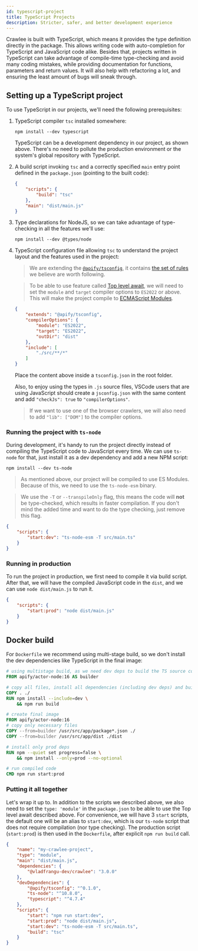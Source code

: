 ```yaml
---
id: typescript-project
title: TypeScript Projects
description: Stricter, safer, and better development experience
---
```


Crawlee is built with TypeScript, which means it provides the type definition directly in the package. This allows writing code with auto-completion for TypeScript and JavaScript code alike. Besides that, projects written in TypeScript can take advantage of compile-time type-checking and avoid many coding mistakes, while providing documentation for functions, parameters and return values. It will also help with refactoring a lot, and ensuring the least amount of bugs will sneak through.

## Setting up a TypeScript project

To use TypeScript in our projects, we'll need the following prerequisites:

1. TypeScript compiler `tsc` installed somewhere:

    ```shell script
    npm install --dev typescript
    ```

    TypeScript can be a development dependency in our project, as shown above. There's no need to pollute the production environment or the system's global repository with TypeScript.

2. A build script invoking `tsc` and a correctly specified `main` entry point defined in the `package.json` (pointing to the built code):

    ```json
    {
        "scripts": {
            "build": "tsc"
        },
        "main": "dist/main.js"
    }
    ```

3. Type declarations for NodeJS, so we can take advantage of type-checking in all the features we'll use:

    ```shell script
    npm install --dev @types/node
    ```

4. TypeScript configuration file allowing `tsc` to understand the project layout and the features used in the project:

    > We are extending the [`@apify/tsconfig`](https://github.com/apify/apify-tsconfig), it contains [the set of rules](https://github.com/apify/apify-tsconfig/blob/main/tsconfig.json) we believe are worth following.

    > To be able to use feature called [Top level await](https://blog.saeloun.com/2021/11/25/ecmascript-top-level-await.html), we will need to set the `module` and `target` compiler options to `ES2022` or above. This will make the project compile to [ECMAScript Modules](https://nodejs.org/api/esm.html).

    ```json title="tsconfig.json"
    {
        "extends": "@apify/tsconfig",
        "compilerOptions": {
            "module": "ES2022",
            "target": "ES2022",
            "outDir": "dist"
        },
        "include": [
            "./src/**/*"
        ]
    }
    ```

    Place the content above inside a `tsconfig.json` in the root folder.

    Also, to enjoy using the types in `.js` source files, VSCode users that are using JavaScript should create a `jsconfig.json` with the same content and add `"checkJs": true` to `"compilerOptions"`.

    > If we want to use one of the browser crawlers, we will also need to add `"lib": ["DOM"]` to the compiler options.

### Running the project with `ts-node`

During development, it's handy to run the project directly instead of compiling the TypeScript code to JavaScript every time. We can use `ts-node` for that, just install it as a dev dependency and add a new NPM script:

```shell script
npm install --dev ts-node
```

> As mentioned above, our project will be compiled to use ES Modules. Because of this, we need to use the `ts-node-esm` binary.

> We use the `-T` or `--transpileOnly` flag, this means the code will **not** be type-checked, which results in faster compilation. If you don't mind the added time and want to do the type checking, just remove this flag.

```json title="package.json"
{
    "scripts": {
        "start:dev": "ts-node-esm -T src/main.ts"
    }
}
```

### Running in production

To run the project in production, we first need to compile it via build script. After that, we will have the compiled JavaScript code in the `dist`, and we can use `node dist/main.js` to run it.

```json title="package.json"
{
    "scripts": {
        "start:prod": "node dist/main.js"
    }
}
```

## Docker build

For `Dockerfile` we recommend using multi-stage build, so we don't install the dev dependencies like TypeScript in the final image:

```dockerfile title="Dockerfile"
# using multistage build, as we need dev deps to build the TS source code
FROM apify/actor-node:16 AS builder

# copy all files, install all dependencies (including dev deps) and build the project
COPY . ./
RUN npm install --include=dev \
    && npm run build

# create final image
FROM apify/actor-node:16
# copy only necessary files
COPY --from=builder /usr/src/app/package*.json ./
COPY --from=builder /usr/src/app/dist ./dist

# install only prod deps
RUN npm --quiet set progress=false \
    && npm install --only=prod --no-optional

# run compiled code
CMD npm run start:prod
```

### Putting it all together

Let's wrap it up to. In addition to the scripts we described above, we also need to set the `type: 'module'` in the `package.json` to be able to use the Top level await described above. For convenience, we will have 3 `start` scripts, the default one will be an alias to `start:dev`, which is our `ts-node` script that does not require compilation (nor type checking). The production script (`start:prod`) is then used in the `Dockerfile`, after explicit `npm run build` call.

```json title="package.json"
{
    "name": "my-crawlee-project",
    "type": "module",
    "main": "dist/main.js",
    "dependencies": {
        "@vladfrangu-dev/crawlee": "3.0.0"
    },
    "devDependencies": {
        "@apify/tsconfig": "^0.1.0",
        "ts-node": "^10.8.0",
        "typescript": "^4.7.4"
    },
    "scripts": {
        "start": "npm run start:dev",
        "start:prod": "node dist/main.js",
        "start:dev": "ts-node-esm -T src/main.ts",
        "build": "tsc"
    }
}
```
